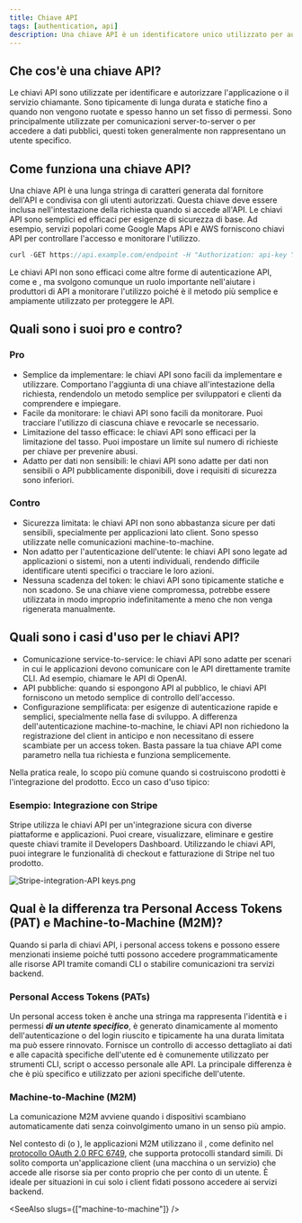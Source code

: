 ```yaml
---
title: Chiave API
tags: [authentication, api]
description: Una chiave API è un identificatore unico utilizzato per autenticare e autorizzare un client quando accede a un'API. Serve come un token segreto incluso nelle richieste API per verificare l'identità del client e consentire l'accesso a risorse o servizi specifici. Le chiavi API sono tipicamente utilizzate nelle comunicazioni server-to-server o quando si accede a dati pubblici.
---
```


## Che cos'è una chiave API?

Le chiavi API sono utilizzate per identificare e autorizzare l'applicazione o il servizio chiamante. Sono tipicamente di lunga durata e statiche fino a quando non vengono ruotate e spesso hanno un set fisso di permessi. Sono principalmente utilizzate per comunicazioni server-to-server o per accedere a dati pubblici, questi token generalmente non rappresentano un utente specifico.

## Come funziona una chiave API?

Una chiave API è una lunga stringa di caratteri generata dal fornitore dell'API e condivisa con gli utenti autorizzati. Questa chiave deve essere inclusa nell'intestazione della richiesta quando si accede all'API. Le chiavi API sono semplici ed efficaci per esigenze di sicurezza di base. Ad esempio, servizi popolari come Google Maps API e AWS forniscono chiavi API per controllare l'accesso e monitorare l'utilizzo.

```java
curl -GET https://api.example.com/endpoint -H "Authorization: api-key YOUR_API_KEY"
```

Le chiavi API non sono efficaci come altre forme di autenticazione API, come <Ref slug="oauth-2.0" /> e <Ref slug="jwt" />, ma svolgono comunque un ruolo importante nell'aiutare i produttori di API a monitorare l'utilizzo poiché è il metodo più semplice e ampiamente utilizzato per proteggere le API.

## Quali sono i suoi pro e contro?

### Pro

- Semplice da implementare: le chiavi API sono facili da implementare e utilizzare. Comportano l'aggiunta di una chiave all'intestazione della richiesta, rendendolo un metodo semplice per sviluppatori e clienti da comprendere e impiegare.
- Facile da monitorare: le chiavi API sono facili da monitorare. Puoi tracciare l'utilizzo di ciascuna chiave e revocarle se necessario.
- Limitazione del tasso efficace: le chiavi API sono efficaci per la limitazione del tasso. Puoi impostare un limite sul numero di richieste per chiave per prevenire abusi.
- Adatto per dati non sensibili: le chiavi API sono adatte per dati non sensibili o API pubblicamente disponibili, dove i requisiti di sicurezza sono inferiori.

### Contro

- Sicurezza limitata: le chiavi API non sono abbastanza sicure per dati sensibili, specialmente per applicazioni lato client. Sono spesso utilizzate nelle comunicazioni machine-to-machine.
- Non adatto per l'autenticazione dell'utente: le chiavi API sono legate ad applicazioni o sistemi, non a utenti individuali, rendendo difficile identificare utenti specifici o tracciare le loro azioni.
- Nessuna scadenza del token: le chiavi API sono tipicamente statiche e non scadono. Se una chiave viene compromessa, potrebbe essere utilizzata in modo improprio indefinitamente a meno che non venga rigenerata manualmente.

## Quali sono i casi d'uso per le chiavi API?

- Comunicazione service-to-service: le chiavi API sono adatte per scenari in cui le applicazioni devono comunicare con le API direttamente tramite CLI. Ad esempio, chiamare le API di OpenAI.
- API pubbliche: quando si espongono API al pubblico, le chiavi API forniscono un metodo semplice di controllo dell'accesso.
- Configurazione semplificata: per esigenze di autenticazione rapide e semplici, specialmente nella fase di sviluppo. A differenza dell'autenticazione machine-to-machine, le chiavi API non richiedono la registrazione del client in anticipo e non necessitano di essere scambiate per un access token. Basta passare la tua chiave API come parametro nella tua richiesta e funziona semplicemente.

Nella pratica reale, lo scopo più comune quando si costruiscono prodotti è l'integrazione del prodotto. Ecco un caso d'uso tipico:

### Esempio: Integrazione con Stripe

Stripe utilizza le chiavi API per un'integrazione sicura con diverse piattaforme e applicazioni. Puoi creare, visualizzare, eliminare e gestire queste chiavi tramite il Developers Dashboard. Utilizzando le chiavi API, puoi integrare le funzionalità di checkout e fatturazione di Stripe nel tuo prodotto.

![Stripe-integration-API keys.png](https://uploads.strapi.logto.io/Stripe_integration_API_keys_cb6a2bc679.png)

## Qual è la differenza tra Personal Access Tokens (PAT) e Machine-to-Machine (M2M)?

Quando si parla di chiavi API, i personal access tokens e <Ref slug="machine-to-machine" /> possono essere menzionati insieme poiché tutti possono accedere programmaticamente alle risorse API tramite comandi CLI o stabilire comunicazioni tra servizi backend.

### Personal Access Tokens (PATs)

Un personal access token è anche una stringa ma rappresenta l'identità e i permessi ***di un utente specifico***, è generato dinamicamente al momento dell'autenticazione o del login riuscito e tipicamente ha una durata limitata ma può essere rinnovato. Fornisce un controllo di accesso dettagliato ai dati e alle capacità specifiche dell'utente ed è comunemente utilizzato per strumenti CLI, script o accesso personale alle API. La principale differenza è che è più specifico e utilizzato per azioni specifiche dell'utente.

### Machine-to-Machine (M2M)

La comunicazione M2M avviene quando i dispositivi scambiano automaticamente dati senza coinvolgimento umano in un senso più ampio.

Nel contesto di <Ref slug="openid-connect" /> (o <Ref slug="oauth-2.0" />), le applicazioni M2M utilizzano il <Ref slug="client-credentials-flow" />, come definito nel [protocollo OAuth 2.0 RFC 6749](https://datatracker.ietf.org/doc/html/rfc6749), che supporta protocolli standard simili. Di solito comporta un'applicazione client (una macchina o un servizio) che accede alle risorse sia per conto proprio che per conto di un utente. È ideale per situazioni in cui solo i client fidati possono accedere ai servizi backend.

<SeeAlso slugs={["machine-to-machine"]} />